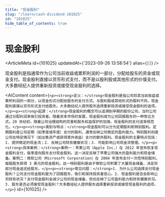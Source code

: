 ```yaml
---
title: "现金股利"
slug: "/learn/cash-dividend-101025"
id: "101025"
hide_table_of_contents: true
---
```



# 现金股利

<ArticleMeta id={101025} updatedAt={'2023-09-26 13:58:54'} alias={`[]`} />
<div className='border-solid border-b border-t-0 my-4 border-[var(--ifm-color-gray-300)]' />

现金股利是指通常作为公司当前收益或累积利润的一部分，分配给股东的资金或现金支付。现金股利直接以货币形式支付，而不是以股利股或其他形式的价值支付。大多数经纪人提供重新投资或接受现金股利的选择。

<AIContent content={`<p><strong>定义：</strong>现金股利是指公司将其当前收益或累积利润的一部分，以现金形式分配给股东的支付方式。与股利股或其他形式的股利不同，现金股利直接以货币形式支付给股东。大多数经纪人提供股东选择重新投资或接受现金股利的选项。</p><p><strong>起源：</strong>现金股利的概念可以追溯到早期的股份公司，当时公司通过分配利润来吸引投资者。随着资本市场的发展，现金股利成为公司回报股东的一种常见方式。20 世纪初，随着公司治理结构的完善和股东权益保护的加强，现金股利的支付逐渐规范化。</p><p><strong>类别与特点：</strong>现金股利可以分为定期股利和特别股利。定期股利是公司定期（如季度或年度）支付的股利，通常反映公司稳定的盈利能力。特别股利则是公司在特定情况下（如出售资产或获得意外收益）支付的额外股利。现金股利的主要特点包括：1. 提供稳定的现金流；2. 反映公司财务健康状况；3. 可能影响公司现金流管理。</p><p><strong>具体案例：</strong>案例一：苹果公司（Apple Inc.）在 2012 年宣布恢复现金股利支付，每季度向股东支付现金股利。这一决定反映了苹果公司强大的盈利能力和现金储备。案例二：微软公司（Microsoft Corporation）在 2004 年宣布支付一次性特别股利，每股股东获得 3 美元的现金股利。这一特别股利是由于微软公司积累了大量现金储备，决定将部分现金返还给股东。</p><p><strong>常见问题：</strong>1. 为什么公司选择支付现金股利？公司支付现金股利是为了回报股东，吸引和保持投资者信心。2. 现金股利是否会影响公司财务状况？支付现金股利会减少公司的现金储备，但也反映了公司盈利能力和财务健康状况。3. 股东是否必须接受现金股利？大多数经纪人提供股东选择重新投资或接受现金股利的选项。</p>`} id={101025} />
